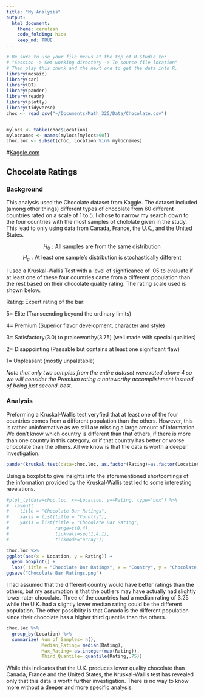 ```yaml
---
title: "My Analysis"
output: 
  html_document:
    theme: cerulean
    code_folding: hide
    keep_md: TRUE
---
```


```r
# Be sure to use your file menus at the top of R-Studio to:
# "Session -> Set working directory -> To source file location"
# Then play this chunk and the next one to get the data into R.
library(mosaic)
library(car)
library(DT)
library(pander)
library(readr)
library(plotly)
library(tidyverse)
choc <- read_csv("~/Documents/Math_325/Data/Chocolate.csv")


mylocs <- table(choc$Location) 
mylocnames <- names(mylocs[mylocs>90])
choc.loc <- subset(choc, Location %in% mylocnames)


```




#[Kaggle.com](https://www.kaggle.com/rtatman/chocolate-bar-ratings/data)




## Chocolate Ratings {.tabset .tabset-fade}


### Background
<div>

This analysis used the Chocolate dataset from Kaggle. The dataset included (among other things) different types of chocolate from 60 different countries rated on a scale of 1 to 5. I chose to narrow my search down to the four countries with the most samples of chololate given in the study. This lead to only using data from Canada, France, the U.K., and the United States.

$$
  H_0:  \text{All samples are from the same distribution}
$$
$$
  H_a:  \text{At least one sample's distribution is stochastically different}
$$


 I used a Kruskal-Wallis Test with a level of significance of .05 to evaluate if at least one of these four countries came from a different population than the rest based on their chocolate quality rating. The rating scale used is shown below.

Rating: Expert rating of the bar:
 
  5= Elite (Transcending beyond the ordinary limits)
  
  4= Premium (Superior flavor development, character and style)
  
  3= Satisfactory(3.0) to praiseworthy(3.75) (well made with special qualities)
  
  2= Disappointing (Passable but contains at least one significant flaw)
  
  1= Unpleasant (mostly unpalatable)

*Note that only two samples from the entire dataset were rated above 4 so we will consider the Premium rating a noteworthy accomplishment instead of being just second-best.*
  
   
</div>

### Analysis
<div>

Preforming a Kruskal-Wallis test veryfied that at least one of the four countries comes from a different population than the others. However, this is rather uninformative as we still are missing a large amount of information. We don't know which country is different than that others, if there is more than one country in this category, or if that country has better or worse chocolate than the others. All we know is that the data is worth a deeper investigation.

```r
pander(kruskal.test(data=choc.loc, as.factor(Rating)~as.factor(Location)))
```

Using a boxplot to give insights into the aforementioned shortcomings of the information provided by the Kruskal-Wallis test led to some interesting revelations. 

```r
#plot_ly(data=choc.loc, x=~Location, y=~Rating, type="box") %>%
#  layout(
#    title = "Chocolate Bar Ratings",
#    xaxis = list(title = "Country"),
#    yaxis = list(title = "Chocolate Bar Rating",
#                 range=c(0,4), 
#                 tickvals=seq(1,4,1), 
#                 tickmode="array"))

choc.loc %>%
ggplot(aes(x = Location, y = Rating)) +
  geom_boxplot() +
  labs( title = "Chocolate Bar Ratings", x = "Country", y = "Chocolate Bar Rating")
ggsave("Chocolate Bar Ratings.png")
```

I had assumed that the different country would have better ratings than the others, but my assumption is that the outliers may have actually had slightly lower rater chocolate. Three of the countries had a median rating of 3.25 while the U.K. had a slightly lower median rating could be the different population. The other possiblity is that Canada is the different population since their chocolate has a higher third quantile than the others.

```r
choc.loc %>%
  group_by(Location) %>%
  summarize( Num_of_Samples= n(),
             Median_Rating= median(Rating),
             Max_Rating= as.integer(max(Rating)),
             Third_Quantile= quantile(Rating,.75))
```

While this indicates that the U.K. produces lower quality chocolate than Canada, France and the United States, the Kruskal-Wallis test has revealed only that this data is worth further investigation. There is no way to know more without a deeper and more specific analysis.

<div>